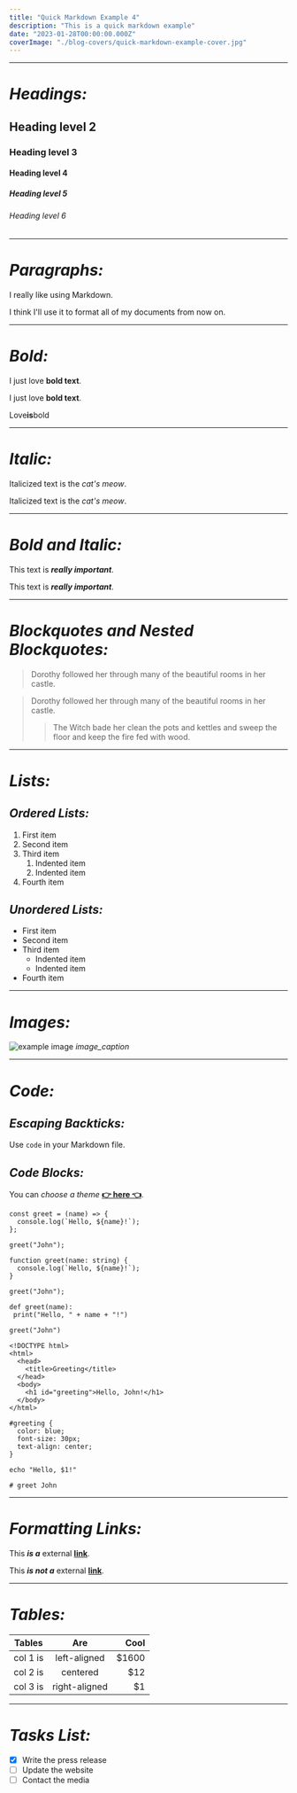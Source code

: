 ---
title: "Quick Markdown Example 4"
description: "This is a quick markdown example"
date: "2023-01-28T00:00:00.000Z"
coverImage: "./blog-covers/quick-markdown-example-cover.jpg"
---
---

# _Headings:_

## Heading level 2

### Heading level 3

#### Heading level 4

##### Heading level 5

###### Heading level 6

---

# _Paragraphs:_

I really like using Markdown.

I think I'll use it to format all of my documents from now on.

---

# _Bold:_

I just love **bold text**.

I just love __bold text__.

Love**is**bold

---

# _Italic:_

Italicized text is the *cat's meow*.

Italicized text is the _cat's meow_.

---

# _Bold and Italic:_

This text is ***really important***.

This text is ___really important___.

---

# _Blockquotes and Nested Blockquotes:_

> Dorothy followed her through many of the beautiful rooms in her castle.

> Dorothy followed her through many of the beautiful rooms in her castle.
>
>> The Witch bade her clean the pots and kettles and sweep the floor and keep the fire fed with wood.

---

# _Lists:_

## _Ordered Lists:_

1. First item
2. Second item
3. Third item
    1. Indented item
    2. Indented item
4. Fourth item

## _Unordered Lists:_

- First item
- Second item
- Third item
    - Indented item
    - Indented item
- Fourth item

---

# _Images:_

![example image](https://getuikit.com/v2/docs/images/placeholder_600x400.svg "An exemplary image")
*image_caption*

---

# _Code:_

## _Escaping Backticks:_

Use `code` in your Markdown file.

## _Code Blocks:_

You can _choose a theme_ [**👉 here 👈**](https://github.com/PrismJS/prism-themes).

```js:JavaScript {2}
const greet = (name) => {
  console.log(`Hello, ${name}!`);
};

greet("John");
```


```tsx:TypeScript_React
function greet(name: string) {
  console.log(`Hello, ${name}!`);
}

greet("John");
```


```py:Python
def greet(name):
 print("Hello, " + name + "!")

greet("John")
```


```html:HTML
<!DOCTYPE html>
<html>
  <head>
    <title>Greeting</title>
  </head>
  <body>
    <h1 id="greeting">Hello, John!</h1>
  </body>
</html>
```


```css:CSS
#greeting {
  color: blue;
  font-size: 30px;
  text-align: center;
}
```


```shell:Shell
echo "Hello, $1!"

# greet John
```

---

# _Formatting Links:_

This _**is a**_ external **[link](https://www.contentlayer.dev/)**.

This _**is not a**_ external **[link](#formatting-inks)**.

---

# _Tables:_

| Tables   |      Are      |  Cool |
|----------|:-------------:|------:|
| col 1 is |  left-aligned | $1600 |
| col 2 is |    centered   |   $12 |
| col 3 is | right-aligned |    $1 |

---

# _Tasks List:_

- [x] Write the press release
- [ ] Update the website
- [ ] Contact the media